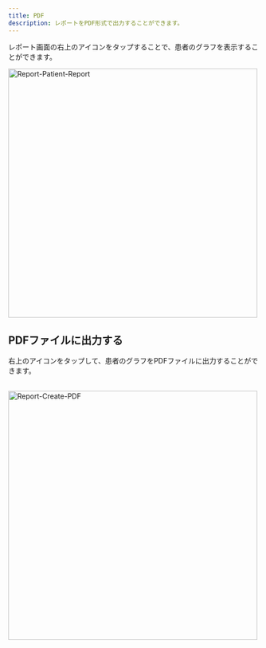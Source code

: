```yaml
---
title: PDF
description: レポートをPDF形式で出力することができます。
---
```


レポート画面の右上のアイコンをタップすることで、患者のグラフを表示することができます。

<Image zoom src="/assets/report/report-patient-report.png" alt="Report-Patient-Report" height="500" />

## PDFファイルに出力する

右上のアイコンをタップして、患者のグラフをPDFファイルに出力することができます。<br></br>

<Image zoom src="/assets/report/report-create-pdf.png" alt="Report-Create-PDF" height="500" />
